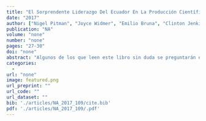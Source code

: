 ```yaml
---
title: "El Sorprendente Liderazgo Del Ecuador En La Producción Científica de La Región Andino-Amazónica"
date: "2017"
author: ["Nigel Pitman", "Joyce Widmer", "Emilio Bruna", "Clinton Jenkins", "Gabriela Stocks", "Lisa Seales", "Franklin Paniagua", "Erin Maehr"]
publication: "NA"
volume: "none"
number: "none"
pages: "27-30"
doi: "none"
abstract: "Algunos de los que leen este libro sin duda se preguntarán en algún momento sobre la verdadera importancia de la investigación en la Estación de Biodiversidad Tiputini (EBT). Al final, ¿para qué tanto esfuerzo a favor de una estación científica tan pequeña? ¿Cómo podría un país del tamaño del Ecuador competir en el campo científico frente a países amazónicos mucho mayores como Brasil, Perú y Bolivia? El propósito de este artículo es responder a esas preguntas a través de una comparación cuantitativa de las contribuciones científicas del EBT, del Parque Nacional Yasuní (PNY) y del Ecuador con las de los otros países amazónicos. Como veremos, los resultados del ejercicio eliminan cualquier duda que podría restar de las preguntas arriba expuestas. Incluso desde el punto de vista continental, la EBT, el PNY y el Ecuador hacen una contribución extremadamente importante para la ciencia amazónica. De hecho, los datos aquí presentados demuestran que el Ecuador es hoy el país sudamericano más productivo en términos de ciencia amazónica y andina, y que la EBT juega un papel importantísimo en ese liderazgo."
categories: 
  - 
url: "none"
image: featured.png
url_preprint: ""
url_code: ""
url_dataset: ""
bib: './articles/NA_2017_109/cite.bib'
pdf: './articles/NA_2017_109/.pdf'
---
```

